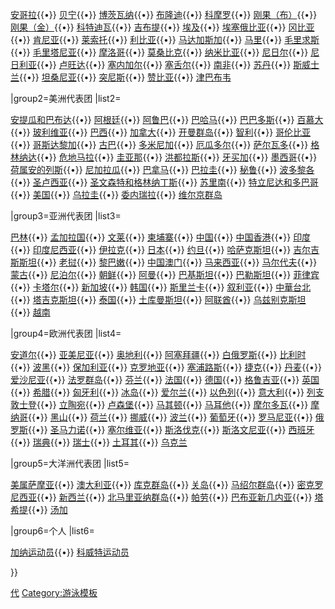 {{Navbox
|name=2011年世界游泳锦标赛代表团
|state=collapsed
|title=[[2011年世界游泳锦标赛|2011年中国上海世界游泳锦标赛]]代表团
|titlestyle= background:#BFD7FF
|groupstyle= background:#BFD7FF
|group1=非洲代表团
|list1=<div class="nowraplinks">
[[2011年世界游泳锦标赛阿尔及利亚代表团|阿尔及利亚]]{{•}}
[[2011年世界游泳锦标赛安哥拉代表团|安哥拉]]{{•}}
[[2011年世界游泳锦标赛贝宁代表团|贝宁]]{{•}}
[[2011年世界游泳锦标赛博茨瓦纳代表团|博茨瓦纳]]{{•}}
[[2011年世界游泳锦标赛布隆迪代表团|布隆迪]]{{•}}
[[2011年世界游泳锦标赛科摩罗代表团|科摩罗]]{{•}}
[[2011年世界游泳锦标赛刚果共和国代表团|刚果（布）]]{{•}}
[[2011年世界游泳锦标赛刚果民主共和国代表团|刚果（金）]]{{•}}
[[2011年世界游泳锦标赛科特迪瓦代表团|科特迪瓦]]{{•}}
[[2011年世界游泳锦标赛吉布提代表团|吉布提]]{{•}}
[[2011年世界游泳锦标赛埃及代表团|埃及]]{{•}}
[[2011年世界游泳锦标赛埃塞俄比亚代表团|埃塞俄比亚]]{{•}}
[[2011年世界游泳锦标赛冈比亚代表团|冈比亚]]{{•}}
[[2011年世界游泳锦标赛肯尼亚代表团|肯尼亚]]{{•}}
[[2011年世界游泳锦标赛莱索托代表团|莱索托]]{{•}}
[[2011年世界游泳锦标赛利比亚代表团|利比亚]]{{•}}
[[2011年世界游泳锦标赛马达加斯加代表团|马达加斯加]]{{•}}
[[2011年世界游泳锦标赛马里代表团|马里]]{{•}}
[[2011年世界游泳锦标赛毛里求斯代表团|毛里求斯]]{{•}}
[[2011年世界游泳锦标赛毛里塔尼亚代表团|毛里塔尼亚]]{{•}}
[[2011年世界游泳锦标赛摩洛哥代表团|摩洛哥]]{{•}}
[[2011年世界游泳锦标赛莫桑比克代表团|莫桑比克]]{{•}}
[[2011年世界游泳锦标赛纳米比亚代表团|纳米比亚]]{{•}}
[[2011年世界游泳锦标赛尼日尔代表团|尼日尔]]{{•}}
[[2011年世界游泳锦标赛尼日利亚代表团|尼日利亚]]{{•}}
[[2011年世界游泳锦标赛卢旺达代表团|卢旺达]]{{•}}
[[2011年世界游泳锦标赛塞内加尔代表团|塞内加尔]]{{•}}
[[2011年世界游泳锦标赛塞舌尔代表团|塞舌尔]]{{•}}
[[2011年世界游泳锦标赛南非代表团|南非]]{{•}}
[[2011年世界游泳锦标赛苏丹代表团|苏丹]]{{•}}
[[2011年世界游泳锦标赛斯威士兰代表团|斯威士兰]]{{•}}
[[2011年世界游泳锦标赛坦桑尼亚代表团|坦桑尼亚]]{{•}}
[[2011年世界游泳锦标赛突尼斯突尼斯代表团|突尼斯]]{{•}}
[[2011年世界游泳锦标赛赞比亚代表团|赞比亚]]{{•}}
[[2011年世界游泳锦标赛津巴布韦代表团|津巴布韦]]
</div>
|group2=美洲代表团
|list2= <div class="nowraplinks">
[[2011年世界游泳锦标赛安提瓜和巴布达代表团|安提瓜和巴布达]]{{•}}
[[2011年世界游泳锦标赛阿根廷代表团|阿根廷]]{{•}}
[[2011年世界游泳锦标赛阿鲁巴代表团|阿鲁巴]]{{•}}
[[2011年世界游泳锦标赛巴哈马代表团|巴哈马]]{{•}}
[[2011年世界游泳锦标赛巴巴多斯代表团|巴巴多斯]]{{•}}
[[2011年世界游泳锦标赛百慕大代表团|百慕大]]{{•}}
[[2011年世界游泳锦标赛玻利维亚代表团|玻利维亚]]{{•}}
[[2011年世界游泳锦标赛巴西代表团|巴西]]{{•}}
[[2011年世界游泳锦标赛加拿大代表团|加拿大]]{{•}}
[[2011年世界游泳锦标赛开曼群岛代表团|开曼群岛]]{{•}}
[[2011年世界游泳锦标赛智利代表团|智利]]{{•}}
[[2011年世界游泳锦标赛哥伦比亚代表团|哥伦比亚]]{{•}}
[[2011年世界游泳锦标赛哥斯达黎加代表团|哥斯达黎加]]{{•}}
[[2011年世界游泳锦标赛古巴代表团|古巴]]{{•}}
[[2011年世界游泳锦标赛多米尼加共和国代表团|多米尼加]]{{•}}
[[2011年世界游泳锦标赛厄瓜多尔代表团|厄瓜多尔]]{{•}}
[[2011年世界游泳锦标赛萨尔瓦多代表团|萨尔瓦多]]{{•}}
[[2011年世界游泳锦标赛格林纳达代表团|格林纳达]]{{•}}
[[2011年世界游泳锦标赛危地马拉代表团|危地马拉]]{{•}}
[[2011年世界游泳锦标赛圭亚那代表团|圭亚那]]{{•}}
[[2011年世界游泳锦标赛洪都拉斯代表团|洪都拉斯]]{{•}}
[[2011年世界游泳锦标赛牙买加代表团|牙买加]]{{•}}
[[2011年世界游泳锦标赛墨西哥代表团|墨西哥]]{{•}}
[[2011年世界游泳锦标赛荷属安的列斯代表团|荷属安的列斯]]{{•}}
[[2011年世界游泳锦标赛尼加拉瓜代表团|尼加拉瓜]]{{•}}
[[2011年世界游泳锦标赛巴拿马代表团|巴拿马]]{{•}}
[[2011年世界游泳锦标赛巴拉圭代表团|巴拉圭]]{{•}}
[[2011年世界游泳锦标赛秘鲁代表团|秘鲁]]{{•}}
[[2011年世界游泳锦标赛波多黎各代表团|波多黎各]]{{•}}
[[2011年世界游泳锦标赛圣卢西亚圣代表团|圣卢西亚]]{{•}}
[[2011年世界游泳锦标赛圣文森特和格林纳丁斯代表团|圣文森特和格林纳丁斯]]{{•}}
[[2011年世界游泳锦标赛苏里南代表团|苏里南]]{{•}}
[[2011年世界游泳锦标赛特立尼达和多巴哥代表团|特立尼达和多巴哥]]{{•}}
[[2011年世界游泳锦标赛美国代表团|美国]]{{•}}
[[2011年世界游泳锦标赛乌拉圭代表团|乌拉圭]]{{•}}
[[2011年世界游泳锦标赛委内瑞拉代表团|委内瑞拉]]{{•}}
[[2011年世界游泳锦标赛维尔京群岛代表团|维尔京群岛]]
</div>
|group3=亚洲代表团
|list3= <div class="nowraplinks">
[[2011年世界游泳锦标赛巴林代表团|巴林]]{{•}}
[[2011年世界游泳锦标赛孟加拉国代表团|孟加拉国]]{{•}}
[[2011年世界游泳锦标赛文莱代表团|文莱]]{{•}}
[[2011年世界游泳锦标赛柬埔寨代表团|柬埔寨]]{{•}}
[[2011年世界游泳锦标赛中国代表团|中国]]{{•}}
[[2011年世界游泳錦標賽中國香港代表團|中国香港]]{{•}}
[[2011年世界游泳锦标赛印度代表团|印度]]{{•}}
[[2011年世界游泳锦标赛印度尼西亚代表团|印度尼西亚]]{{•}}
[[2011年世界游泳锦标赛伊拉克代表团|伊拉克]]{{•}}
[[2011年世界游泳锦标赛日本代表团|日本]]{{•}}
[[2011年世界游泳锦标赛约旦代表团|约旦]]{{•}}
[[2011年世界游泳锦标赛哈萨克斯坦代表团|哈萨克斯坦]]{{•}}
[[2011年世界游泳锦标赛吉尔吉斯斯坦代表团|吉尔吉斯斯坦]]{{•}}
[[2011年世界游泳锦标赛老挝代表团|老挝]]{{•}}
[[2011年世界游泳锦标赛黎巴嫩代表团|黎巴嫩]]{{•}}
[[2011年世界游泳錦標賽中國澳門代表團|中国澳门]]{{•}}
[[2011年世界游泳锦标赛马来西亚代表团|马来西亚]]{{•}}
[[2011年世界游泳锦标赛马尔代夫代表团|马尔代夫]]{{•}}
[[2011年世界游泳锦标赛蒙古代表团|蒙古]]{{•}}
[[2011年世界游泳锦标赛尼泊尔代表团|尼泊尔]]{{•}}
[[2011年世界游泳锦标赛朝鲜代表团|朝鲜]]{{•}}
[[2011年世界游泳锦标赛阿曼代表团|阿曼]]{{•}}
[[2011年世界游泳锦标赛巴基斯坦代表团|巴基斯坦]]{{•}}
[[2011年世界游泳锦标赛巴勒斯坦代表团|巴勒斯坦]]{{•}}
[[2011年世界游泳锦标赛菲律宾代表团|菲律宾]]{{•}}
[[2011年世界游泳锦标赛卡塔尔代表团|卡塔尔]]{{•}}
[[2011年世界游泳锦标赛新加坡代表团|新加坡]]{{•}}
[[2011年世界游泳锦标赛韩国代表团|韩国]]{{•}}
[[2011年世界游泳锦标赛斯里兰卡代表团|斯里兰卡]]{{•}}
[[2011年世界游泳锦标赛叙利亚代表团|叙利亚]]{{•}}
[[2011年世界游泳錦標賽中華台北代表團|中華台北]]{{•}}
[[2011年世界游泳锦标赛塔吉克斯坦代表团|塔吉克斯坦]]{{•}}
[[2011年世界游泳锦标赛泰国代表团|泰国]]{{•}}
[[2011年世界游泳锦标赛土库曼斯坦代表团|土库曼斯坦]]{{•}}
[[2011年世界游泳锦标赛阿联酋代表团|阿联酋]]{{•}}
[[2011年世界游泳锦标赛乌兹别克斯坦代表团|乌兹别克斯坦]]{{•}}
[[2011年世界游泳锦标赛越​​南代表团|越南]]
</div>
|group4=欧洲代表团
|list4= <div class="nowraplinks">
[[2011年世界游泳锦标赛安道尔代表团|安道尔]]{{•}}
[[2011年世界游泳锦标赛亚美尼亚代表团|亚美尼亚]]{{•}}
[[2011年世界游泳锦标赛奥地利代表团|奥地利]]{{•}}
[[2011年世界游泳锦标赛阿塞拜疆代表团|阿塞拜疆]]{{•}}
[[2011年世界游泳锦标赛白俄罗斯代表团|白俄罗斯]]{{•}}
[[2011年世界游泳锦标赛比利时代表团|比利时]]{{•}}
[[2011年世界游泳锦标赛波黑代表团|波黑]]{{•}}
[[2011年世界游泳锦标赛保加利亚代表团|保加利亚]]{{•}}
[[2011年世界游泳锦标赛克罗地亚代表团|克罗地亚]]{{•}}
[[2011年世界游泳锦标赛塞浦路斯代表团|塞浦路斯]]{{•}}
[[2011年世界游泳锦标赛捷克代表团|捷克]]{{•}}
[[2011年世界游泳锦标赛丹麦代表团|丹麦]]{{•}}
[[2011年世界游泳锦标赛爱沙尼亚代表团|爱沙尼亚]]{{•}}
[[2011年世界游泳锦标赛法罗群岛代表团|法罗群岛]]{{•}}
[[2011年世界游泳锦标赛芬兰代表团|芬兰]]{{•}}
[[2011年世界游泳锦标赛法国代表团|法国]]{{•}}
[[2011年世界游泳锦标赛德国代表团|德国]]{{•}}
[[2011年世界游泳锦标赛格鲁吉亚代表团|格鲁吉亚]]{{•}}
[[2011年世界游泳锦标赛英国代表团|英国]]{{•}}
[[2011年世界游泳锦标赛希腊代表团|希腊]]{{•}}
[[2011年世界游泳锦标赛匈牙利代表团|匈牙利]]{{•}}
[[2011年世界游泳锦标赛冰岛代表团|冰岛]]{{•}}
[[2011年世界游泳锦标赛爱尔兰代表团|爱尔兰]]{{•}}
[[2011年世界游泳锦标赛以色列代表团|以色列]]{{•}}
[[2011年世界游泳锦标赛意大利代表团|意大利]]{{•}}
[[2011年世界游泳锦标赛列支敦士登代表团|列支敦士登]]{{•}}
[[2011年世界游泳锦标赛立陶宛代表团|立陶宛]]{{•}}
[[2011年世界游泳锦标赛卢森堡代表团|卢森堡]]{{•}}
[[2011年世界游泳锦标赛马其顿代表团|马其顿]]{{•}}
[[2011年世界游泳锦标赛马耳他代表团|马耳他]]{{•}}
[[2011年世界游泳锦标赛摩尔多瓦代表团|摩尔多瓦]]{{•}}
[[2011年世界游泳锦标赛摩纳哥代表团|摩纳哥]]{{•}}
[[2011年世界游泳锦标赛黑山代表团|黑山]]{{•}}
[[2011年世界游泳锦标赛荷兰代表团|荷兰]]{{•}}
[[2011年世界游泳锦标赛挪威代表团|挪威]]{{•}}
[[2011年世界游泳锦标赛波兰代表团|波兰]]{{•}}
[[2011年世界游泳锦标赛葡萄牙代表团|葡萄牙]]{{•}}
[[2011年世界游泳锦标赛罗马尼亚代表团|罗马尼亚]]{{•}}
[[2011年世界游泳锦标赛俄罗斯代表团|俄罗斯]]{{•}}
[[2011年世界游泳锦标赛圣马力诺代表团|圣马力诺]]{{•}}
[[2011年世界游泳锦标赛塞尔维亚代表团|塞尔维亚]]{{•}}
[[2011年世界游泳锦标赛斯洛伐克代表团|斯洛伐克]]{{•}}
[[2011年世界游泳锦标赛斯洛文尼亚代表团|斯洛文尼亚]]{{•}}
[[2011年世界游泳锦标赛西班牙代表团|西班牙]]{{•}}
[[2011年世界游泳锦标赛瑞典代表团|瑞典]]{{•}}
[[2011年世界游泳锦标赛瑞士代表团|瑞士]]{{•}}
[[2011年世界游泳锦标赛土耳其代表团|土耳其]]{{•}}
[[2011年世界游泳锦标赛乌克兰代表团|乌克兰]]
</div>
|group5=大洋洲代表团
|list5=<div class="nowraplinks">
[[2011年世界游泳锦标赛美属萨摩亚代表团|美属萨摩亚]]{{•}}
[[2011年世界游泳锦标赛澳大利亚代表团|澳大利亚]]{{•}}
[[2011年世界游泳锦标赛库克群岛代表团|库克群岛]]{{•}}
[[2011年世界游泳锦标赛关岛代表团|关岛]]{{•}}
[[2011年世界游泳锦标赛马绍尔群岛代表团|马绍尔群岛]]{{•}}
[[2011年世界游泳锦标赛密克罗尼西亚代表团|密克罗尼西亚]]{{•}}
[[2011年世界游泳锦标赛新西兰代表团|新西兰]]{{•}}
[[2011年世界游泳锦标赛北马里亚纳群岛代表团|北马里亚纳群岛]]{{•}}
[[2011年世界游泳锦标赛帕劳代表团|帕劳]]{{•}}
[[2011年世界游泳锦标赛巴布亚新几内亚代表团|巴布亚新几内亚]]{{•}}
[[2011年世界游泳锦标赛大溪地代表团|塔希提]]{{•}}
[[2011年世界游泳锦标赛汤加代表团|汤加]]
</div>
|group6=个人
|list6=<div class="nowraplinks">
[[2011年世界游泳锦标赛加纳参赛运动员|加纳运动员]]{{•}}
[[2011年世界游泳锦标赛科威特参赛运动员|科威特运动员]]
</div>
}}<noinclude>
[[Category:2011年世界游泳錦標賽|代]]
[[Category:游泳模板]]
</noinclude>